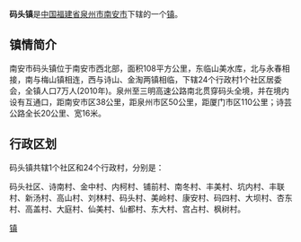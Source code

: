 {{中国乡级行政区
| 行政区全称 = 码头镇
| 景观照片文件名 = 
| 景观照片描述 = 
| 汉语拼音 = 
| 通用拼音 = 
| 注音符號 = 
| 其它标音类型1 = 
| 其它标音1 = 
| 其它标音类型2 = 
| 其它标音2 = 
| 其它语言类型1 = 
| 其它语言地名1 = 
| 其它语言类型2 = 
| 其它语言地名2 = 
| 上级行政区 = [[福建省|福建省]][[泉州市|泉州市]][[南安市|南安市]]
| 行政区类别 = [[镇|镇]]
| 行政区划代码 = 
| 地理坐标 = 
| 总面积 = 
| 户籍人口 = 
| 户籍人口年份 = 
| 常住人口 = 
| 常住人口年份 = 
| 人口密度 = 
| 行政区划 = 
| 官方网站 = 
| 政府驻地 = 
| 邮政编码 = 
| 毗邻行政区 = 
| 位置图文件名 = 
| 位置图描述 = 
}}
'''码头镇'''是[[中华人民共和国|中国]][[福建省|福建省]][[泉州市|泉州市]][[南安市|南安市]]下辖的一个[[镇|镇]]。

== 镇情简介 ==

南安市码头镇位于南安市西北部，面积108平方公里，东临山美水库，北与永春相接，南与梅山镇相连，西与诗山、金淘两镇相临，下辖24个行政村1个社区居委会，全镇人口7万人(2010年)。泉州至三明高速公路南北贯穿码头全境，并在境内设有互通口，距南安市区38公里，距泉州市区50公里，距厦门市区110公里；诗芸公路全长20公里、宽16米。

== 行政区划 ==

码头镇共辖1个社区和24个行政村，分别是：

码头社区、诗南村、金中村、内柯村、铺前村、南冬村、丰美村、坑内村、丰联村、新汤村、高山村、刘林村、码头村、美岭村、康安村、码四村、大坝村、杏东村、高盖村、大庭村、仙美村、仙都村、东大村、宫占村、枫树村。

{{南安市行政区划}}
{{福建小作品}}
[[Category:南安市乡镇|镇]]